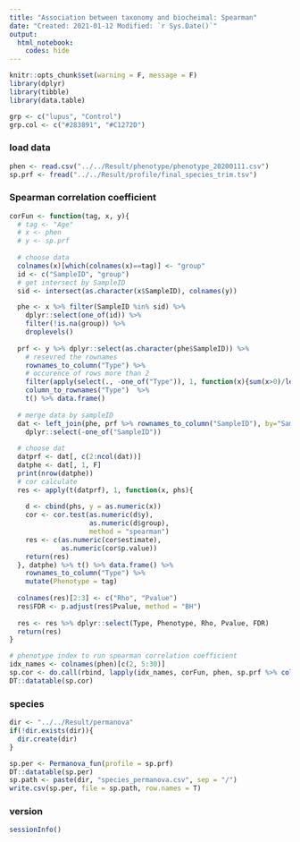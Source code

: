 ---
title: "Association between taxonomy and biocheimal: Spearman"
date: "Created: 2021-01-12 Modified: `r Sys.Date()`"
output: 
  html_notebook:
    codes: hide
---

```{r setup, include=FALSE}
knitr::opts_chunk$set(warning = F, message = F)
library(dplyr)
library(tibble)
library(data.table)

grp <- c("lupus", "Control")
grp.col <- c("#283891", "#C1272D")
```


### load data
```{r}
phen <- read.csv("../../Result/phenotype/phenotype_20200111.csv")
sp.prf <- fread("../../Result/profile/final_species_trim.tsv")
```


### Spearman correlation coefficient
```{r}
corFun <- function(tag, x, y){
  # tag <- "Age"
  # x <- phen
  # y <- sp.prf
  
  # choose data 
  colnames(x)[which(colnames(x)==tag)] <- "group" 
  id <- c("SampleID", "group")
  # get intersect by SampleID
  sid <- intersect(as.character(x$SampleID), colnames(y))

  phe <- x %>% filter(SampleID %in% sid) %>%
    dplyr::select(one_of(id)) %>% 
    filter(!is.na(group)) %>%
    droplevels()   
  
  prf <- y %>% dplyr::select(as.character(phe$SampleID)) %>%
    # resevred the rownames
    rownames_to_column("Type") %>%
    # occurence of rows more than 2 
    filter(apply(select(., -one_of("Type")), 1, function(x){sum(x>0)/length(x)}) > 0.2) %>%
    column_to_rownames("Type")  %>% 
    t() %>% data.frame()
  
  # merge data by sampleID
  dat <- left_join(phe, prf %>% rownames_to_column("SampleID"), by="SampleID") %>%
    dplyr::select(-one_of("SampleID"))
  
  # choose dat 
  datprf <- dat[, c(2:ncol(dat))] 
  datphe <- dat[, 1, F]  
  print(nrow(datphe))
  # cor calculate
  res <- apply(t(datprf), 1, function(x, phs){
    
    d <- cbind(phs, y = as.numeric(x))
    cor <- cor.test(as.numeric(d$y), 
                    as.numeric(d$group), 
                    method = "spearman")
    res <- c(as.numeric(cor$estimate), 
             as.numeric(cor$p.value))
    return(res)
  }, datphe) %>% t() %>% data.frame() %>%
    rownames_to_column("Type") %>% 
    mutate(Phenotype = tag)
    
  colnames(res)[2:3] <- c("Rho", "Pvalue")
  res$FDR <- p.adjust(res$Pvalue, method = "BH")
  
  res <- res %>% dplyr::select(Type, Phenotype, Rho, Pvalue, FDR)
  return(res)
}

# phenotype index to run spearman correlation coefficient
idx_names <- colnames(phen)[c(2, 5:30)]
sp.cor <- do.call(rbind, lapply(idx_names, corFun, phen, sp.prf %>% column_to_rownames("V1")))
DT::datatable(sp.cor)
```


### species
```{r}
dir <- "../../Result/permanova"
if(!dir.exists(dir)){
  dir.create(dir)
}

sp.per <- Permanova_fun(profile = sp.prf)
DT::datatable(sp.per)
sp.path <- paste(dir, "species_permanova.csv", sep = "/")
write.csv(sp.per, file = sp.path, row.names = T)
```




### version
```{r}
sessionInfo()
```

